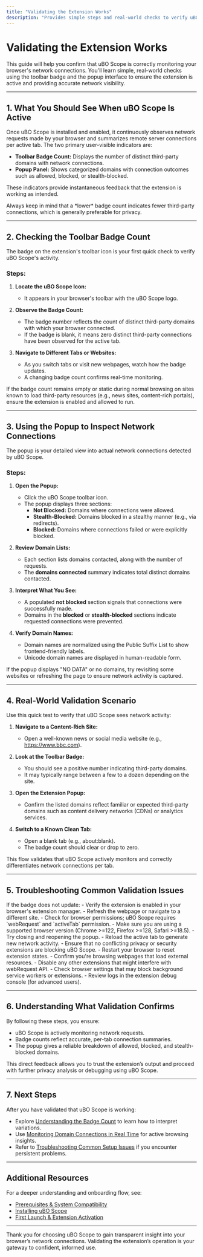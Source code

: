 ```yaml
---
title: "Validating the Extension Works"
description: "Provides simple steps and real-world checks to verify uBO Scope is monitoring network connections, such as observing badge counts or using the popup. Helps users confirm they’re seeing actual results from the extension."
---
```


# Validating the Extension Works

This guide will help you confirm that uBO Scope is correctly monitoring your browser's network connections. You'll learn simple, real-world checks using the toolbar badge and the popup interface to ensure the extension is active and providing accurate network visibility.

---

## 1. What You Should See When uBO Scope Is Active

Once uBO Scope is installed and enabled, it continuously observes network requests made by your browser and summarizes remote server connections per active tab. The two primary user-visible indicators are:

- **Toolbar Badge Count:** Displays the number of distinct third-party domains with network connections.
- **Popup Panel:** Shows categorized domains with connection outcomes such as allowed, blocked, or stealth-blocked.

These indicators provide instantaneous feedback that the extension is working as intended.

<Callout title="Tip">
Always keep in mind that a *lower* badge count indicates fewer third-party connections, which is generally preferable for privacy.
</Callout>

---

## 2. Checking the Toolbar Badge Count

The badge on the extension's toolbar icon is your first quick check to verify uBO Scope's activity.

### Steps:

1. **Locate the uBO Scope Icon:**
    - It appears in your browser's toolbar with the uBO Scope logo.

2. **Observe the Badge Count:**
    - The badge number reflects the count of distinct third-party domains with which your browser connected.
    - If the badge is blank, it means zero distinct third-party connections have been observed for the active tab.

3. **Navigate to Different Tabs or Websites:**
    - As you switch tabs or visit new webpages, watch how the badge updates.
    - A changing badge count confirms real-time monitoring.

<Warning>
If the badge count remains empty or static during normal browsing on sites known to load third-party resources (e.g., news sites, content-rich portals), ensure the extension is enabled and allowed to run.
</Warning>

---

## 3. Using the Popup to Inspect Network Connections

The popup is your detailed view into actual network connections detected by uBO Scope.

### Steps:

1. **Open the Popup:**
    - Click the uBO Scope toolbar icon.
    - The popup displays three sections:
      - **Not Blocked:** Domains where connections were allowed.
      - **Stealth-Blocked:** Domains blocked in a stealthy manner (e.g., via redirects).
      - **Blocked:** Domains where connections failed or were explicitly blocked.

2. **Review Domain Lists:**
    - Each section lists domains contacted, along with the number of requests.
    - The **domains connected** summary indicates total distinct domains contacted.

3. **Interpret What You See:**
    - A populated **not blocked** section signals that connections were successfully made.
    - Domains in the **blocked** or **stealth-blocked** sections indicate requested connections were prevented.

4. **Verify Domain Names:**
    - Domain names are normalized using the Public Suffix List to show frontend-friendly labels.
    - Unicode domain names are displayed in human-readable form.

<Check>
If the popup displays "NO DATA" or no domains, try revisiting some websites or refreshing the page to ensure network activity is captured.
</Check>

---

## 4. Real-World Validation Scenario

Use this quick test to verify that uBO Scope sees network activity:

1. **Navigate to a Content-Rich Site:**
    - Open a well-known news or social media website (e.g., https://www.bbc.com).

2. **Look at the Toolbar Badge:**
    - You should see a positive number indicating third-party domains.
    - It may typically range between a few to a dozen depending on the site.

3. **Open the Extension Popup:**
    - Confirm the listed domains reflect familiar or expected third-party domains such as content delivery networks (CDNs) or analytics services.

4. **Switch to a Known Clean Tab:**
    - Open a blank tab (e.g., about:blank).
    - The badge count should clear or drop to zero.

This flow validates that uBO Scope actively monitors and correctly differentiates network connections per tab.

---

## 5. Troubleshooting Common Validation Issues

<AccordionGroup title="Troubleshooting Validation Issues">
<Accordion title="Toolbar Badge Not Updating">
If the badge does not update:
- Verify the extension is enabled in your browser's extension manager.
- Refresh the webpage or navigate to a different site.
- Check for browser permissions; uBO Scope requires `webRequest` and `activeTab` permission.
- Make sure you are using a supported browser version (Chrome >=122, Firefox >=128, Safari >=18.5).
</Accordion>

<Accordion title="Popup Shows NO DATA or Empty Lists">
- Try closing and reopening the popup.
- Reload the active tab to generate new network activity.
- Ensure that no conflicting privacy or security extensions are blocking uBO Scope.
- Restart your browser to reset extension states.
</Accordion>

<Accordion title="Badge Count Remains Empty Despite Browsing">
- Confirm you're browsing webpages that load external resources.
- Disable any other extensions that might interfere with webRequest API.
- Check browser settings that may block background service workers or extensions.
- Review logs in the extension debug console (for advanced users).
</Accordion>
</AccordionGroup>

---

## 6. Understanding What Validation Confirms

By following these steps, you ensure:

- uBO Scope is actively monitoring network requests.
- Badge counts reflect accurate, per-tab connection summaries.
- The popup gives a reliable breakdown of allowed, blocked, and stealth-blocked domains.

This direct feedback allows you to trust the extension’s output and proceed with further privacy analysis or debugging using uBO Scope.

---

## 7. Next Steps

After you have validated that uBO Scope is working:

- Explore [Understanding the Badge Count](../guides/core-workflows/understanding-the-badge-count.md) to learn how to interpret variations.
- Use [Monitoring Domain Connections in Real Time](../guides/core-workflows/monitor-domain-connections.md) for active browsing insights.
- Refer to [Troubleshooting Common Setup Issues](../../getting-started/getting-productive/troubleshooting-common-setup-issues.md) if you encounter persistent problems.

---

## Additional Resources

For a deeper understanding and onboarding flow, see:

- [Prerequisites & System Compatibility](../../getting-started/installation-and-setup/prerequisites-and-system-compatibility.md)
- [Installing uBO Scope](../../getting-started/installation-and-setup/installing-ubo-scope.md)
- [First Launch & Extension Activation](../../getting-started/installation-and-setup/first-launch-extension-activation.md)

---

Thank you for choosing uBO Scope to gain transparent insight into your browser’s network connections. Validating the extension’s operation is your gateway to confident, informed use.
